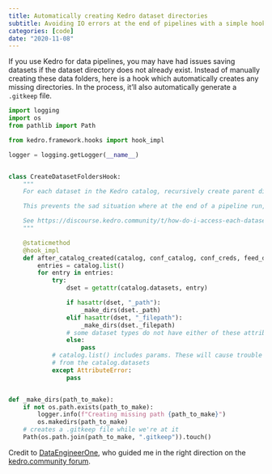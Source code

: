```yaml
---
title: Automatically creating Kedro dataset directories 
subtitle: Avoiding IO errors at the end of pipelines with a simple hook.
categories: [code]
date: "2020-11-08"
---
```


If you use Kedro for data pipelines, you may have had issues saving datasets if the dataset directory does not already exist. Instead of manually creating these data folders, here is a hook which automatically creates any missing directories. In the process, it'll also automatically generate a `.gitkeep` file.

```python
import logging
import os
from pathlib import Path

from kedro.framework.hooks import hook_impl

logger = logging.getLogger(__name__)


class CreateDatasetFoldersHook:
    """
    For each dataset in the Kedro catalog, recursively create parent directories.

    This prevents the sad situation where at the end of a pipeline run, the job fails with an IO error.

    See https://discourse.kedro.community/t/how-do-i-access-each-dataset-s-dataset-fpath-attribute/164
    """

    @staticmethod
    @hook_impl
    def after_catalog_created(catalog, conf_catalog, conf_creds, feed_dict, save_version, load_versions, run_id):
        entries = catalog.list()
        for entry in entries:
            try:
                dset = getattr(catalog.datasets, entry)

                if hasattr(dset, "_path"):
                    _make_dirs(dset._path)
                elif hasattr(dset, "_filepath"):
                    _make_dirs(dset._filepath)
                # some dataset types do not have either of these attributes.
                else:
                    pass
            # catalog.list() includes params. These will cause trouble if you try to load
            # from the catalog.datasets
            except AttributeError:
                pass


def _make_dirs(path_to_make):
    if not os.path.exists(path_to_make):
        logger.info(f"Creating missing path {path_to_make}")
        os.makedirs(path_to_make)
    # creates a .gitkeep file while we're at it
    Path(os.path.join(path_to_make, ".gitkeep")).touch()
```




Credit to [DataEngineerOne](https://www.youtube.com/c/DataEngineerOne), who guided me in the right direction on the [kedro.community forum](https://discourse.kedro.community/t/how-do-i-access-each-dataset-s-dataset-fpath-attribute/164/2?u=facepalm).

